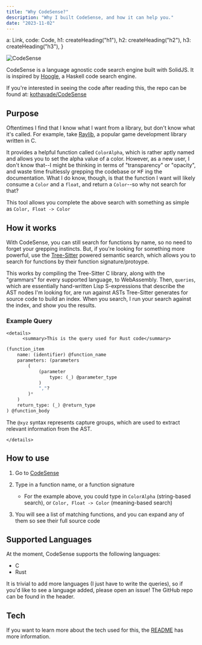 ```yaml
---
title: "Why CodeSense?"
description: "Why I built CodeSense, and how it can help you."
date: "2023-11-02"
---
```


  a: Link,
  code: Code,
  h1: createHeading("h1"),
  h2: createHeading("h2"),
  h3: createHeading("h3"),
}

![CodeSense](@images/codesense.png)

CodeSense is a language agnostic code search engine built with SolidJS.
It is inspired by [Hoogle](https://hoogle.haskell.org/), a Haskell code search engine.

If you're interested in seeing the code after reading this, the repo can be found at: [kothavade/CodeSense](https://github.com/kothavade/CodeSense)

## Purpose

Oftentimes I find that I know what I want from a library, but don't know what it's called.
For example, take [Raylib](https://www.raylib.com/), a popular game development library written in C.

It provides a helpful function called `ColorAlpha`, which is rather aptly named and allows you to set the alpha value of a color.
However, as a new user, I don't know that--I might be thinking in terms of "transparency" or "opacity", and waste time fruitlessly grepping the codebase or <kbd>⌘F</kbd> ing the documentation.
What I do know, though, is that the function I want will likely consume a `Color` and a `float`, and return a `Color`--so why not search for that?

This tool allows you complete the above search with something as simple as `Color, Float -> Color`

## How it works

With CodeSense, you can still search for functions by name, so no need to forget your grepping instincts.
But, if you're looking for something more powerful, use the [Tree-Sitter](https://tree-sitter.github.io/tree-sitter/) powered semantic search, which allows you to search for functions by their function signature/protoype.

This works by compiling the Tree-Sitter C library, along with the "grammars" for every supported language, to WebAssembly.
Then, `queries`, which are essentially hand-written Lisp S-expressions that describe the AST nodes I'm looking for, are run against ASTs Tree-Sitter generates for source code to build an index.
When you search, I run your search against the index, and show you the results.

### Example Query

    <details>
          <summary>This is the query used for Rust code</summary>

```lisp
(function_item
	name: (identifier) @function_name
    parameters: (parameters
        (
            (parameter
                type: (_) @parameter_type
            )
            ","?
        )*
    )
    return_type: (_) @return_type
) @function_body
```

The `@xyz` syntax represents capture groups, which are used to extract relevant information from the AST.

    </details>

## How to use

1. Go to [CodeSense](https://codesense.kothavade.com)
2. Type in a function name, or a function signature

   * For the example above, you could type in `ColorAlpha` (string-based search), or `Color, Float -> Color` (meaning-based search)
3. You will see a list of matching functions, and you can expand any of them so see their full source code

## Supported Languages

At the moment, CodeSense supports the following languages:

* C
* Rust

It is trivial to add more languages (I just have to write the queries), so if you'd like to see a language added, please open an issue!
The GitHub repo can be found in the header.

## Tech

If you want to learn more about the tech used for this, the [README](https://github.com/kothavade/CodeSense#readme) has more information.

